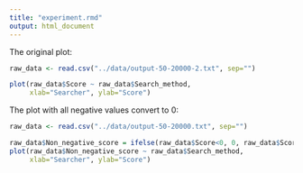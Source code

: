 ```yaml
---
title: "experiment.rmd"
output: html_document
---
```


The original plot:
```r
raw_data <- read.csv("../data/output-50-20000-2.txt", sep="")

plot(raw_data$Score ~ raw_data$Search_method,
     xlab="Searcher", ylab="Score")
```


The plot with all negative values convert to 0:
```r
raw_data <- read.csv("../data/output-50-20000.txt", sep="")

raw_data$Non_negative_score = ifelse(raw_data$Score<0, 0, raw_data$Score)
plot(raw_data$Non_negative_score ~ raw_data$Search_method,
     xlab="Searcher", ylab="Score")
```